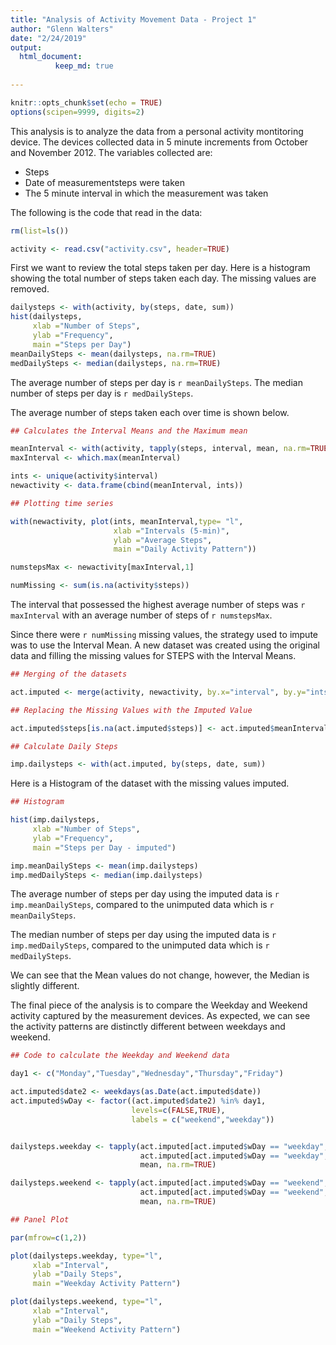 ```yaml
---
title: "Analysis of Activity Movement Data - Project 1"
author: "Glenn Walters"
date: "2/24/2019"
output: 
  html_document:
          keep_md: true
   
---
```


```r
knitr::opts_chunk$set(echo = TRUE)
options(scipen=9999, digits=2)
```

This analysis is to analyze the data from a personal activity montitoring device. The devices collected data in 5 minute increments from October and November 2012.  The variables collected are:

- Steps
- Date of measurementsteps were taken
- The 5 minute interval in which the measurement was taken

The following is the code that read in the data:


```r

rm(list=ls())

activity <- read.csv("activity.csv", header=TRUE)
```

First we want to review the total steps taken per day.  Here is a histogram showing the total number of steps taken each day.  The missing values are removed.

```r

dailysteps <- with(activity, by(steps, date, sum))
hist(dailysteps,
     xlab ="Number of Steps",
     ylab ="Frequency",
     main ="Steps per Day")
meanDailySteps <- mean(dailysteps, na.rm=TRUE)
medDailySteps <- median(dailysteps, na.rm=TRUE)
```

The average number of steps per day is `r meanDailySteps`.
The median number of steps per day is `r medDailySteps`.

The average number of steps taken each over time is shown below.

```r
## Calculates the Interval Means and the Maximum mean

meanInterval <- with(activity, tapply(steps, interval, mean, na.rm=TRUE))
maxInterval <- which.max(meanInterval)

ints <- unique(activity$interval)
newactivity <- data.frame(cbind(meanInterval, ints))

## Plotting time series

with(newactivity, plot(ints, meanInterval,type= "l",
                       xlab ="Intervals (5-min)",
                       ylab ="Average Steps",
                       main ="Daily Activity Pattern"))

numstepsMax <- newactivity[maxInterval,1]

numMissing <- sum(is.na(activity$steps))
```

The interval that possessed the highest average number of steps was `r maxInterval` with an average number of steps of `r numstepsMax`.

Since there were `r numMissing` missing values, the strategy used to impute was to use the Interval Mean.  A new dataset was created using the original data and filling the missing values for STEPS with the Interval Means.


```r

## Merging of the datasets

act.imputed <- merge(activity, newactivity, by.x="interval", by.y="ints")

## Replacing the Missing Values with the Imputed Value

act.imputed$steps[is.na(act.imputed$steps)] <- act.imputed$meanInterval[is.na(act.imputed$steps)]

## Calculate Daily Steps

imp.dailysteps <- with(act.imputed, by(steps, date, sum))

```

Here is a Histogram of the dataset with the missing values imputed.
```r

## Histogram

hist(imp.dailysteps,
     xlab ="Number of Steps",
     ylab ="Frequency",
     main ="Steps per Day - imputed")

imp.meanDailySteps <- mean(imp.dailysteps)
imp.medDailySteps <- median(imp.dailysteps)

```

The average number of steps per day using the imputed data is `r imp.meanDailySteps`, compared to the unimputed data which is `r meanDailySteps`.

The median number of steps per day using the imputed data is `r imp.medDailySteps `, compared to the unimputed data which is `r medDailySteps`.

We can see that the Mean values do not change, however, the Median is slightly different.

The final piece of the analysis is to compare the Weekday and Weekend activity captured by the measurement devices.  As expected, we can see the activity patterns are distinctly different between weekdays and weekend.

```r

## Code to calculate the Weekday and Weekend data

day1 <- c("Monday","Tuesday","Wednesday","Thursday","Friday")

act.imputed$date2 <- weekdays(as.Date(act.imputed$date))
act.imputed$wDay <- factor((act.imputed$date2) %in% day1, 
                           levels=c(FALSE,TRUE),
                           labels = c("weekend","weekday"))


dailysteps.weekday <- tapply(act.imputed[act.imputed$wDay == "weekday",]$steps,
                             act.imputed[act.imputed$wDay == "weekday",]$interval,
                             mean, na.rm=TRUE)

dailysteps.weekend <- tapply(act.imputed[act.imputed$wDay == "weekend",]$steps,
                             act.imputed[act.imputed$wDay == "weekend",]$interval,
                             mean, na.rm=TRUE)

## Panel Plot

par(mfrow=c(1,2))

plot(dailysteps.weekday, type="l",
     xlab ="Interval",
     ylab ="Daily Steps",
     main ="Weekday Activity Pattern")

plot(dailysteps.weekend, type="l",
     xlab ="Interval",
     ylab ="Daily Steps",
     main ="Weekend Activity Pattern")
```